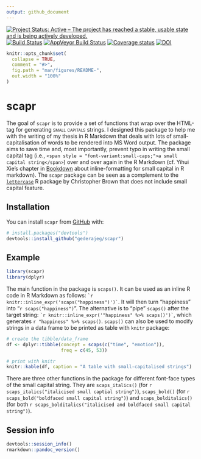 ```yaml
---
output: github_document
---
```


<!-- README.md is generated from README.Rmd. Please edit that file -->

[![Project Status: Active – The project has reached a stable, usable state and is being actively developed.](http://www.repostatus.org/badges/latest/active.svg)](http://www.repostatus.org/#active) [![Build Status](https://travis-ci.org/gederajeg/scapr.svg?branch=master)](https://travis-ci.org/gederajeg/scapr) [![AppVeyor Build Status](https://ci.appveyor.com/api/projects/status/github/gederajeg/scapr?branch=master&svg=true)](https://ci.appveyor.com/project/gederajeg/scapr) [![Coverage status](https://codecov.io/gh/gederajeg/scapr/branch/master/graph/badge.svg)](https://codecov.io/github/gederajeg/scapr?branch=master) [![DOI](https://zenodo.org/badge/128873321.svg)](https://zenodo.org/badge/latestdoi/128873321)


```r
knitr::opts_chunk$set(
  collapse = TRUE,
  comment = "#>",
  fig.path = "man/figures/README-",
  out.width = "100%"
)
```
# scapr

The goal of `scapr` is to provide a set of functions that wrap over the HTML-tag for generating <span style = "font-variant:small-caps;">small capitals</span> strings. I designed this package to help me with the writing of my thesis in R Markdown that deals with lots of small-capitalisation of words to be rendered into MS Word output. The package aims to save time and, most importantly, prevent typo in writing the small capital tag (i.e., `<span style = "font-variant:small-caps;">a small capital string</span>`) over and over again in the R Markdown (cf. Yihui Xie's chapter in [Bookdown](https://bookdown.org/yihui/bookdown/markdown-syntax.html) about inline-formatting for small capital in R markdown). The `scapr` package can be seen as a complement to the [`lettercase`](https://cran.r-project.org/package=lettercase) R package by Christopher Brown that does not include small capital feature.

## Installation

You can install `scapr` from [GitHub](https://github.com/) with:

``` r
# install.packages("devtools")
devtools::install_github("gederajeg/scapr")
```
## Example

```r
library(scapr)
library(dplyr)
```


The main function in the package is `scaps()`. It can be used as an inline R code in R Markdown as follows: `` `r knitr::inline_expr('scaps("happiness")')` ``. It will then turn "happiness" into "`r scaps("happiness")`". The alternative is to "pipe" `scaps()` after the target string: `` `r knitr::inline_expr('"happiness" %>% scaps()')` ``, which generates `r "happiness" %>% scaps()`. `scaps()` can also be used to modify strings in a data frame to be printed as table with `knitr` package:

```r
# create the tibble/data_frame
df <- dplyr::tibble(concept = scaps(c("time", "emotion")),
                    freq = c(45, 53))

# print with knitr
knitr::kable(df, caption = "A table with small-capitalised strings")
```

There are three other functions in the package for different font-face types of the small capital string. They are `scaps_italics()` (for `r scaps_italics("italicised small captial string")`), `scaps_bold()` (for `r scaps_bold("boldfaced small capital string")`) and `scaps_bolditalics()` (for both `r scaps_bolditalics("italicised and boldfaced small capital string")`).

## Session info
```r
devtools::session_info()
rmarkdown::pandoc_version()
```

